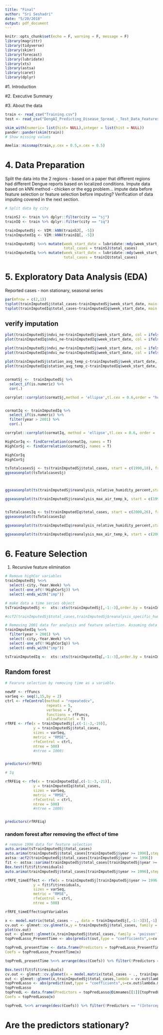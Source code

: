 ```yaml
---
title: "Final"
author: "Sri Seshadri"
date: "5/20/2018"
output: pdf_document
---
```


```r
knitr::opts_chunk$set(echo = F, warning = F, message = F)
library(magrittr)
library(tidyverse)
library(skimr)
library(forecast)
library(lubridate)
library(xts)
library(astsa)
library(caret)
library(dplyr)
```

#1. Introduction


#2. Executive Summary

#3. About the data

```r
train <- read_csv("Training.csv")
test <- read_csv("DengAI_Predicting_Disease_Spread_-_Test_Data_Features.csv")

skim_with(numeric= list(hist= NULL),integer = list(hist = NULL))
pander::pander(skim(train))
# Show missing values 
```

```r
Amelia::missmap(train,y.cex = 0.5,x.cex = 0.5)
```

# 4. Data Preparation

Split the data into the 2 regions - based on a paper that different regions had different Dengue reports based on localized conditions.
Impute data based on kNN method - chicken or the egg problem... impute data before feature selection or feature selection before imputing?
Verification of data imputing covered in the next section.

```r

# Split data by city

trainSJ <- train %>% dplyr::filter(city == "sj")
trainIQ <- train %>% dplyr::filter(city == "iq")

trainImputedSj <- VIM::kNN(trainSJ[, -5])
trainImputedIq <- VIM::kNN(trainIQ[, -5])

trainImputedSj %<>% mutate(week_start_date = lubridate::mdy(week_start_date),
                           total_cases = trainSJ$total_cases)
trainImputedIq %<>% mutate(week_start_date = lubridate::mdy(week_start_date),
                           total_cases = trainIQ$total_cases)

```

# 5. Exploratory Data Analysis (EDA)

Reported cases - non stationary, seasonal series

```r
par(mfrow = c(2,1))
tsplot(trainImputedSj$total_cases~trainImputedSj$week_start_date, main = "Dengue reported cases in San Juan", ylab = "Total cases")
tsplot(trainImputedIq$total_cases~trainImputedIq$week_start_date, main = "Dengue reported cases in Iquitos", ylab = "Total cases")
```

## verify imputation

```r
plot(trainImputedSj$ndvi_ne~trainImputedSj$week_start_date, col = ifelse(trainImputedSj$ndvi_ne_imp == T,"red", "black"),type = "b")
plot(trainImputedIq$ndvi_ne~trainImputedIq$week_start_date, col = ifelse(trainImputedIq$ndvi_ne_imp == T,"red", "black"), type = "b")

plot(trainImputedSj$ndvi_nw~trainImputedSj$week_start_date, col = ifelse(trainImputedSj$ndvi_nw_imp == T,"red", "black"),type = "b")
plot(trainImputedIq$ndvi_nw~trainImputedIq$week_start_date, col = ifelse(trainImputedIq$ndvi_nw_imp == T,"red", "black"), type = "b")

plot(trainImputedSj$station_avg_temp_c~trainImputedSj$week_start_date, col = ifelse(trainImputedSj$station_avg_temp_c_imp == T,"red", "black"),type = "b")
plot(trainImputedIq$station_avg_temp_c~trainImputedIq$week_start_date, col = ifelse(trainImputedIq$station_avg_temp_c_imp == T,"red", "black"),type = "b",lty = 1,lwd = 0.5, cex = 0.5)

```




## 

```r
cormatSj <-  trainImputedSj %>% 
  select_if(is.numeric) %>% 
  cor(.)

corrplot::corrplot(cormatSj,method = 'ellipse',tl.cex = 0.6,order = "hclust")


cormatIq <- trainImputedIq %>% 
  select_if(is.numeric) %>% 
  filter(year > 2001) %>% 
  cor(.)

corrplot::corrplot(cormatIq, method = 'ellipse',tl.cex = 0.6, order = 'hclust')

HighCorIq <- findCorrelation(cormatIq, names = T)
HighCorSj <- findCorrelation(cormatSj, names = T)

HighCorIq
HighCorSj
```

```r
tsTotalcasesSj <- ts(trainImputedSj$total_cases, start = c(1990,18), frequency = 52)
ggseasonplot(tsTotalcasesSj)  



ggseasonplot(ts(trainImputedSj$reanalysis_relative_humidity_percent,start = c(1990,18), frequency = 52)) + theme_classic() +theme(legend.position = "none",plot.title = element_text(hjust = 0.5),axis.text.x = element_text(size = 5)) + ggtitle("Reanalysis_relative_humidity_%")

ggseasonplot(ts(trainImputedSj$reanalysis_max_air_temp_k, start = c(1990,18), frequency = 52)) +  theme_classic() + theme(legend.position = "none",plot.title = element_text(hjust = 0.5),axis.text.x = element_text(size = 5)) + ggtitle("Reanalysis_max_air_temp_K")


tsTotalcasesIq <- ts(trainImputedIq$total_cases, start = c(2000,26), frequency = 52)
ggseasonplot(tsTotalcasesIq)  

ggseasonplot(ts(trainImputedIq$reanalysis_relative_humidity_percent,start = c(2000,26), frequency = 52)) + theme_classic() +theme(legend.position = "none",plot.title = element_text(hjust = 0.5),axis.text.x = element_text(size = 5)) + ggtitle("Reanalysis_relative_humidity_% - Iq")

ggseasonplot(ts(trainImputedIq$reanalysis_max_air_temp_k, start = c(2000,26), frequency = 52)) +  theme_classic() + theme(legend.position = "none",plot.title = element_text(hjust = 0.5),axis.text.x = element_text(size = 5)) + ggtitle("Reanalysis_max_air_temp_K - IQ")
```


# 6. Feature Selection
 
1. Recursive feature elimination 

```r
# Remove highCor variables
trainImputedSj %<>% 
  select(-city,-Year.Week) %>%  
  select(-one_of(!!HighCorSj)) %>% 
  select(-ends_with("imp"))

# make data a time series object
tsTrainImputedSj <-  xts::xts(trainImputedSj[,-1:-3],order.by = trainImputedSj$week_start_date, frequency = 52)

#ccf2(trainImputedSj$total_cases,trainImputedSj$reanalysis_specific_humidity_g_per_kg,max.lag = 15)

# Removing 2001 data for analysis and feature selection. Assuming data was not properly collected during those times
trainImputedIq %<>% 
  filter(year > 2001) %>% 
  select(-city,-Year.Week) %>% 
  select(-one_of(!!HighCorIq)) %>% 
  select(-ends_with("imp"))

tsTrainImputedIq <-  xts::xts(trainImputedIq[,-1:-3],order.by = trainImputedIq$week_start_date, frequency = 52)
```

## Random forest

```r

# Fearure selection by removing time as a variable.

newRF <- rfFuncs
varSeq <- seq(1,15,by = 2)
ctrl <- rfeControl(method = "repeatedcv",
                   repeats = 5,
                   verbose = F,
                   functions = rfFuncs,
                   allowParallel = T)
rfRFE <- rfe(x = trainImputedSj[,c(-1:-3,-19)],
             y = trainImputedSj$total_cases,
             sizes = varSeq,
             metric = "RMSE",
             rfeControl = ctrl,
             ntree = 500)
             #ntree = 1000)


predictors(rfRFE)

# Iq

rfRFEiq <- rfe(x = trainImputedIq[,c(-1:-3,-21)],
             y = trainImputedIq$total_cases,
             sizes = varSeq,
             metric = "RMSE",
             rfeControl = ctrl,
             ntree = 500)
             #ntree = 1000)


predictors(rfRFEiq)


```

### random forest after removing the effect of time

```r
# remove 1996 data for feature selection
auto.arima(tsTrainImputedSj$total_cases)
auto.arima(trainImputedSj$total_cases[trainImputedSj$year >= 1996],stepwise = F)
astsa::acf2(trainImputedSj$total_cases[trainImputedSj$year >= 1996])
fit <- astsa::sarima(trainImputedSj$total_cases[trainImputedSj$year >= 1996],p = 1,d = 1, q = 1)
Box.test(fit$fit$residuals)
auto.arima(trainImputedSj$total_cases[trainImputedSj$year >= 1996],stepwise = F)

```

```r
rfRFE_timeEffect <- rfe(x = trainImputedSj[trainImputedSj$year >= 1996,c(-1:-3,-19)],
             y = fit$fit$residuals,
             sizes = varSeq,
             metric = "RMSE",
             rfeControl = ctrl,
             ntree = 500)

rfRFE_timeEffect$optVariables
```

```r
x <- model.matrix(total_cases ~ ., data = trainImputedSj[,-1:-3])[,-1]
cv.out <- glmnet::cv.glmnet(x,y = trainImputedSj$total_cases, family = "poisson", alpha = 1)
plot(cv.out)
out <- glmnet::glmnet(x,trainImputedSj$total_cases, family = 'poisson',lambda = cv.out$lambda.min, alpha = 1)
topPredLasso_PresentTime <- abs(predict(out,type = "coefficients",s=cv.out$lambda.min))

topPredL_presentTime <- data.frame(Predictors = topPredLasso_PresentTime@Dimnames[[1]][topPredLasso_PresentTime@i+1],
Coefs = topPredLasso_PresentTime@x) 

topPredL_presentTime %<>% arrange(desc(Coefs)) %>% filter(!Predictors == "(Intercept)")
```

 
```r
Box.test(fit$fit$residuals)
cv.out <- glmnet::cv.glmnet(x = model.matrix(total_cases ~ ., trainImputedSj[trainImputedSj$year >= 1996,c(-1:-3)])[,-1],y = as.numeric(fit$fit$residuals), alpha = 1)
out <- glmnet::glmnet(x,trainImputedSj$total_cases,lambda = cv.out$lambda.min, alpha = 1)
topPredLasso <- abs(predict(out,type = "coefficients",s=cv.out$lambda.min))
topPredLasso
topPredL <- data.frame(Predictors = topPredLasso@Dimnames[[1]][topPredLasso@i+1],
Coefs = topPredLasso@x) 

topPredL %<>% arrange(desc(Coefs)) %>% filter(!Predictors == "(Intercept)")
```


# Are the predictors stationary?

```r

```


